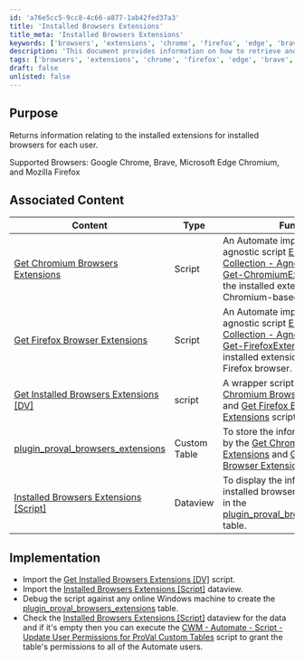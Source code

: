 ```yaml
---
id: 'a76e5cc5-9cc8-4c66-a877-1ab42fed37a3'
title: 'Installed Browsers Extensions'
title_meta: 'Installed Browsers Extensions'
keywords: ['browsers', 'extensions', 'chrome', 'firefox', 'edge', 'brave', 'user']
description: 'This document provides information on how to retrieve and manage the installed extensions for various browsers including Google Chrome, Brave, Microsoft Edge Chromium, and Mozilla Firefox. It outlines the associated content, implementation steps, and best practices for utilizing the provided scripts and data views.'
tags: ['browsers', 'extensions', 'chrome', 'firefox', 'edge', 'brave', 'script', 'dataview', 'custom', 'management']
draft: false
unlisted: false
---
```

## Purpose

Returns information relating to the installed extensions for installed browsers for each user.

Supported Browsers: Google Chrome, Brave, Microsoft Edge Chromium, and Mozilla Firefox

## Associated Content

| Content                                                                                  | Type         | Function                                                                                                                                                                                                 |
|------------------------------------------------------------------------------------------|--------------|----------------------------------------------------------------------------------------------------------------------------------------------------------------------------------------------------------|
| [Get Chromium Browsers Extensions](https://proval.itglue.com/DOC-5078775-11896849)     | Script       | An Automate implementation of the agnostic script [EPM - Data Collection - Agnostic - Script - Get-ChromiumExtensions](https://proval.itglue.com/DOC-5078775-11791153) to fetch the installed extensions for the Chromium-based browsers.                |
| [Get Firefox Browser Extensions](https://proval.itglue.com/DOC-5078775-11896863)       | Script       | An Automate implementation of the agnostic script [EPM - Data Collection - Agnostic - Script - Get-FirefoxExtensions](https://proval.itglue.com/DOC-5078775-11791154) to fetch the installed extensions for the Mozilla Firefox browser.                  |
| [Get Installed Browsers Extensions [DV]](https://proval.itglue.com/DOC-5078775-11896860) | script       | A wrapper script to execute the [Get Chromium Browsers Extensions](https://proval.itglue.com/DOC-5078775-11896849) and [Get Firefox Browser Extensions](https://proval.itglue.com/DOC-5078775-11896863) scripts.                                        |
| [plugin_proval_browsers_extensions](https://proval.itglue.com/DOC-5078775-11896865)    | Custom Table | To store the information gathered by the [Get Chromium Browsers Extensions](https://proval.itglue.com/DOC-5078775-11896849) and [Get Firefox Browser Extensions](https://proval.itglue.com/DOC-5078775-11896863) scripts.                                   |
| [Installed Browsers Extensions [Script]](https://proval.itglue.com/DOC-5078775-11896883) | Dataview     | To display the information on installed browser extensions stored in the [plugin_proval_browsers_extensions](https://proval.itglue.com/DOC-5078775-11896865) table.                                                                                       |

## Implementation

- Import the [Get Installed Browsers Extensions [DV]](https://proval.itglue.com/DOC-5078775-11896860) script.
- Import the [Installed Browsers Extensions [Script]](https://proval.itglue.com/DOC-5078775-11896883) dataview.
- Debug the script against any online Windows machine to create the [plugin_proval_browsers_extensions](https://proval.itglue.com/DOC-5078775-11896865) table.
- Check the [Installed Browsers Extensions [Script]](https://proval.itglue.com/DOC-5078775-11896883) dataview for the data and if it's empty then you can execute the [CWM - Automate - Script - Update User Permissions for ProVal Custom Tables](https://proval.itglue.com/DOC-5078775-8056027) script to grant the table's permissions to all of the Automate users.











